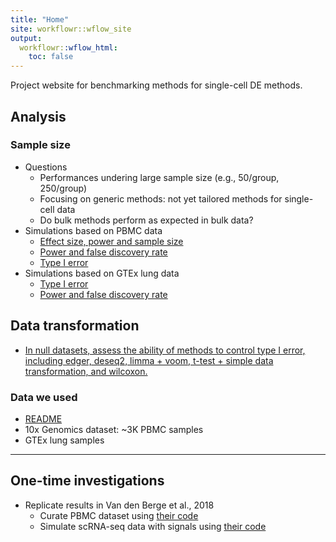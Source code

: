 ```yaml
---
title: "Home"
site: workflowr::wflow_site
output:
  workflowr::wflow_html:
    toc: false
---
```


Project website for benchmarking methods for single-cell DE methods. 


## Analysis

### Sample size 

* Questions
    * Performances undering large sample size (e.g., 50/group, 250/group)
    * Focusing on generic methods: not yet tailored methods for single-cell data
    * Do bulk methods perform as expected in bulk data?

* Simulations based on PBMC data
    * [Effect size, power and sample size](eval_initial.html)
    * [Power and false discovery rate](eval_initial_power.html)
    * [Type I error](eval_initial_type1.html)    
    
* Simulations based on GTEx lung data
    * [Type I error](gtex_type1.html)    
    * [Power and false discovery rate](gtex_power.html)

## Data transformation

* [In null datasets, assess the ability of methods to control type I error, including edger, deseq2, limma + voom, t-test + simple data transformation, and wilcoxon.](transform_null.html)



### Data we used 

* [README](https://github.com/stephenslab/dsc-log-fold-change/blob/master/dsc/data/README.md)
* 10x Genomics dataset: ~3K PBMC samples
* GTEx lung samples

---

## One-time investigations

* Replicate results in Van den Berge et al., 2018
    * Curate PBMC dataset using [their code](pbmc_berge_null.html)
    * Simulate scRNA-seq data with signals using [their code](sim_power_berge_pbmc.html)
    
    


    

